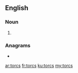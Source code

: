 ==English==

===Noun===
{{head|en|noun plural form}}

# {{plural of|torc|lang=en}}

===Anagrams===
* {{l|en|crost}}

[[ar:torcs]]
[[fr:torcs]]
[[ku:torcs]]
[[my:torcs]]